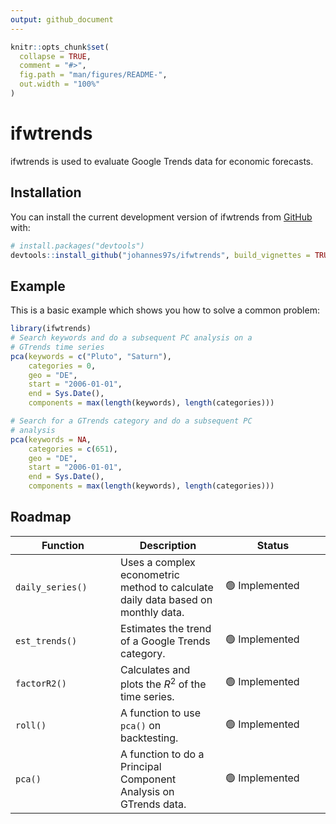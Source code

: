 ```yaml
---
output: github_document
---
```


<!-- README.md is generated from README.Rmd. Please edit that file -->

```r
knitr::opts_chunk$set(
  collapse = TRUE,
  comment = "#>",
  fig.path = "man/figures/README-",
  out.width = "100%"
)
```

# ifwtrends

<!-- badges: start -->
<!-- badges: end -->

ifwtrends is used to evaluate Google Trends data for economic 
forecasts.

## Installation

You can install the current development version of
ifwtrends from [GitHub](https://github.com/johannes97s/ifwtrends) with:

``` r
# install.packages("devtools")
devtools::install_github("johannes97s/ifwtrends", build_vignettes = TRUE)
```
## Example

This is a basic example which shows you how to solve a common problem:

```r
library(ifwtrends)
# Search keywords and do a subsequent PC analysis on a
# GTrends time series 
pca(keywords = c("Pluto", "Saturn"),
    categories = 0,
    geo = "DE",
    start = "2006-01-01",
    end = Sys.Date(),
    components = max(length(keywords), length(categories)))

# Search for a GTrends category and do a subsequent PC
# analysis
pca(keywords = NA,
    categories = c(651),
    geo = "DE",
    start = "2006-01-01",
    end = Sys.Date(),
    components = max(length(keywords), length(categories)))

```

## Roadmap

| Function | Description | Status |
|---|---|---|
| `daily_series()` | Uses a complex econometric method to calculate daily data based on monthly data. | 🟢 Implemented |
| `est_trends()` | Estimates the trend of a Google Trends category. | 🟢 Implemented |
| `factorR2()` | Calculates and plots the $R^2$ of the time series. | 🟢 Implemented |
| `roll()` | A function to use `pca()` on backtesting. | 🟢 Implemented |
| `pca()` | A function to do a Principal Component Analysis on GTrends data. | 🟢 Implemented |
